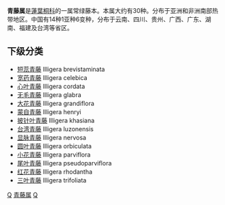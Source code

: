 {{Automatic taxobox
| taxon = Illigera
| image = 
| image_caption = 
| authority = Blume， 1834
| subdivision_ranks = [[物種|品種]]
| subdivision = 见正文。
}}
'''青藤属'''是[[蓮葉桐科|蓮葉桐科]]的一属常绿藤本。本属大约有30种。分布于亚洲和非洲南部热带地区。中国有14种1亚种6变种，分布于云南、四川、贵州、广西、广东、湖南、福建及台湾等省区。

==下级分类==
* [[短蕊青藤|短蕊青藤]] Illigera brevistaminata
* [[宽药青藤|宽药青藤]] Illigera celebica
* [[心叶青藤|心叶青藤]] Illigera cordata
* [[无毛青藤|无毛青藤]] Illigera glabra
* [[大花青藤|大花青藤]] Illigera grandiflora
* [[蒙自青藤|蒙自青藤]] Illigera henryi
* [[披针叶青藤|披针叶青藤]] Illigera khasiana
* [[台湾青藤|台湾青藤]] Illigera luzonensis
* [[显脉青藤|显脉青藤]] Illigera nervosa
* [[圆叶青藤|圆叶青藤]] Illigera orbiculata
* [[小花青藤|小花青藤]] Illigera parviflora
* [[尾叶青藤|尾叶青藤]] Illigera pseudoparviflora
* [[红花青藤|红花青藤]] Illigera rhodantha
* [[三叶青藤|三叶青藤]] Illigera trifoliata

{{Taxonbar}}

[[Category:莲叶桐科|Q]]
[[Category:青藤属|]]
[[Category:1834年描述的分类群|Q]]